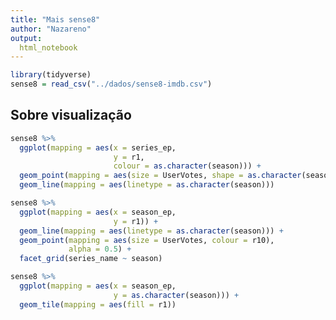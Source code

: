 ```yaml
---
title: "Mais sense8"
author: "Nazareno"
output: 
  html_notebook
---
```


```r
library(tidyverse)
sense8 = read_csv("../dados/sense8-imdb.csv")
```

## Sobre visualização 

```r
sense8 %>% 
  ggplot(mapping = aes(x = series_ep, 
                       y = r1, 
                       colour = as.character(season))) + 
  geom_point(mapping = aes(size = UserVotes, shape = as.character(season))) + 
  geom_line(mapping = aes(linetype = as.character(season)))

```


```r
sense8 %>% 
  ggplot(mapping = aes(x = season_ep, 
                       y = r1)) + 
  geom_line(mapping = aes(linetype = as.character(season))) + 
  geom_point(mapping = aes(size = UserVotes, colour = r10),
             alpha = 0.5) + 
  facet_grid(series_name ~ season)

```

```r
sense8 %>% 
  ggplot(mapping = aes(x = season_ep, 
                       y = as.character(season))) + 
  geom_tile(mapping = aes(fill = r1)) 

```


